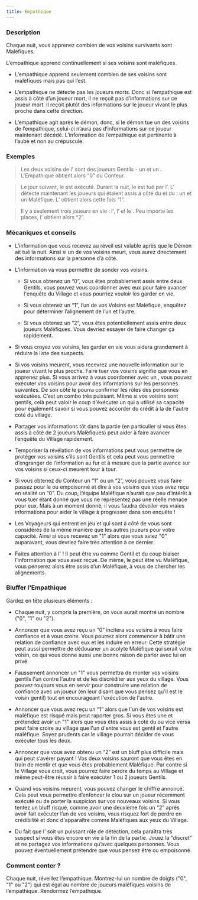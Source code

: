 ```yaml
---
title: Empathique
---
```



<Role EMPATHIQUE header />

### Description
Chaque nuit, vous apprenez combien de vos voisins survivants sont Maléfiques.

L’empathique apprend continuellement si ses voisins sont maléfiques.

-	L’empathique apprend seulement combien de ses voisins sont maléfiques mais pas qui l’est.

-	L’empathique ne détecte pas les joueurs morts. Donc si l’empathique est assis à côté d’un joueur mort, il ne reçoit pas d’informations sur ce joueur mort. Il reçoit plutôt des informations sur le joueur vivant le plus proche dans cette direction.

-	L’empathique agit après le démon, donc, si le démon tue un des voisins de l’empathique, celui-ci n’aura pas d’informations sur ce joueur maintenant décédé. L’information de l’empathique est pertinente à l’aube et non au crépuscule.  

### Exemples
> Les deux voisins de l'<Role EMPATHIQUE /> sont des joueurs Gentils - un <Role SOLDAT /> et un <Role MOINE />. L'Empathique obtient alors “0” du Conteur.

> Le jour suivant, le <Role SOLDAT /> est exécuté. Durant la nuit, le <Role MOINE /> est tué par l’<Role IMP />. L'<Role EMPATHIQUE /> détecte maintenant les joueurs qui étaient assis à côté du <Role SOLDAT /> et du <Role MOINE /> : un <Role ARCHIVISTE /> et un <Role VENGEUR /> Maléfique. L’<Role EMPATHIQUE /> obtient alors cette fois “1”.

> Il y a seulement trois joueurs en vie : l'<Role EMPATHIQUE />, l’<Role IMP /> et le <Role BARON />. Peu importe les places, l'<Role EMPATHIQUE /> obtient alors “2”.
 
### Mécaniques et conseils

- L’information que vous recevez au réveil est valable après que le Démon ait tué la nuit. Ainsi si un de vos voisins meurt, vous aurez directement des informations sur la personne d’à côté.

- L’information va vous permettre de sonder vos voisins.
 
    - Si vous obtenez un “0”, vous êtes probablement assis entre deux Gentils, vous pouvez vous coordonner avec eux pour faire avancer l'enquête du Village et vous pourriez vouloir les garder en vie.

    - Si vous obtenez un “1”, l’un de vos Voisins est Maléfique, enquêtez pour déterminer l’alignement de l’un et l’autre.

    - Si vous obtenez un “2”, vous êtes potentiellement assis entre deux joueurs Maléfiques. Vous devriez essayer de faire changer ça rapidement.

- Si vous croyez vos voisins, les garder en vie vous aidera grandement à réduire la liste des suspects.

- Si vos voisins meurent, vous recevrez une nouvelle information sur le joueur vivant le plus proche. Faire tuer vos voisins signifie que vous en apprenez plus. Si vous arrivez à vous coordonner avec un <Role CROQUE_MORT />, vous pouvez exécuter vos voisins pour avoir des informations sur les personnes suivantes. De son côté le <Role CROQUE_MORT /> pourra confirmer les rôles des personnes exécutées. C’est un combo très puissant. Même si vos voisins sont gentils, celà peut valoir le coup d'éxécuter un <Role MERCENAIRE /> qui a utilisé sa capacité pour également savoir si vous pouvez accorder du crédit à la <Role VOYANTE /> de l'autre coté du village.

- Partager vos informations tôt dans la partie (en particulier si vous êtes assis à côté de 2 joueurs Maléfiques) peut aider à faire avancer l’enquête du Village rapidement.

- Temporiser la révélation de vos informations peut vous permettre de protéger vos voisins s’ils sont Gentils et cela peut vous permettre d’engranger de l’information au fur et à mesure que la partie avance sur vos voisins si ceux-ci meurent tour à tour.

- Si vous obtenez du Conteur un “1” ou un “2”, vous pouvez vous faire passez pour le <Role SOULARD /> ou empoisonné et dire à vos voisins que vous avez reçu en réalité un “0”. Du coup, l’équipe Maléfique n’aurait que peu d’intérêt à vous tuer étant donné que vous ne représentez pas une réelle menace pour eux. Mais à un moment donné, il vous faudra dévoiler vos vraies informations pour aider le village à progresser dans son enquête !

- Les Voyageurs qui entrent en jeu et qui sont à côté de vous sont considérés de la même manière que les autres joueurs pour votre capacité. Ainsi si vous recevez un "1" alors que vous aviez "0" auparavant, vous devriez faire très attention à ce dernier.

- Faites attention à l'<Role ESPION /> ! Il peut être vu comme Gentil et du coup biaiser l’information que vous avez reçue. De même, le <Role RECLUS /> peut être vu Maléfique, vous penserez alors être assis d’un Maléfique, à vous de chercher les alignements.
 
### Bluffer l'Empathique

Gardez en tête plusieurs éléments :

- Chaque nuit, y compris la première, on vous aurait montré un nombre ("0", "1" ou "2").

- Annoncer que vous avez reçu un “0” incitera vos voisins à vous faire confiance et à vous croire. Vous pourrez alors commencer à bâtir une relation de confiance avec eux et les induire en erreur. Cette stratégie peut aussi permettre de dédouaner un acolyte Maléfique qui serait votre voisin, ce qui vous donne aussi une bonne raison de parler avec lui en privé.

- Faussement annoncer un "1" vous permettra de monter vos voisins gentils l'un contre l'autre et de les discréditer aux yeux du village. Vous pouvez toujours vous en servir pour construire une relation de confiance avec un joueur (en leur disant que vous pensez qu'il est le voisin gentil) tout en encourageant l'exécution de l'autre.

- Annoncer que vous avez reçu un “1” alors que l'un de vos voisins est maléfique est risqué mais peut raporter gros. Si vous êtes une <Role CROQUEUSE_D_HOMMES /> et prétendez avoir un "1" alors que vous êtes assis à coté du <Role IMP /> ou vice versa peut faire croire au village que l'un d'entre vous est gentil et l'autre maléfique. Soyez prudents car le village pourrait décider de vous exécuter tous les deux.

- Annoncer que vous avez obtenu un “2” est un bluff plus difficile mais qui peut s’avérer payant ! Vos deux voisins sauront que vous êtes en train de mentir et que vous êtes probablement Maléfique. Par contre si le Village vous croit, vous pourrez faire perdre du temps au Village et même peut-être réussir à faire exécuter 1 ou 2 joueurs Gentils.

- Quand vos voisins meurent, vous pouvez changer le chiffre annoncé. Cela peut vous permettre d’enfoncer le clou sur un joueur récemment exécuté ou de porter la suspicion sur vos nouveaux voisins. Si vous tentez un bluff risqué, comme avoir une deuxième fois un “2” après avoir fait exécuter l’un de vos voisins, vous risquez fort de perdre en crédibilité et donc d'apparaître comme Maléfiques aux yeux du Village.

- Du fait que l’<Role EMPATHIQUE /> soit un puissant rôle de détéction, cela paraîtra très suspect si vous êtes encore en vie à la fin de la partie. Jouez la “discret” et ne partagez vos informations qu’avec quelques personnes. Vous pouvez éventuellement prétendre que vous pensez être <Role SOULARD /> ou empoisonné.

### Comment conter ?

Chaque nuit, réveillez l’empathique. Montrez-lui un nombre de doigts ("0", "1" ou "2") qui est égal au nombre de joueurs maléfiques voisins de l’empathique. Rendormez l’empathique. 